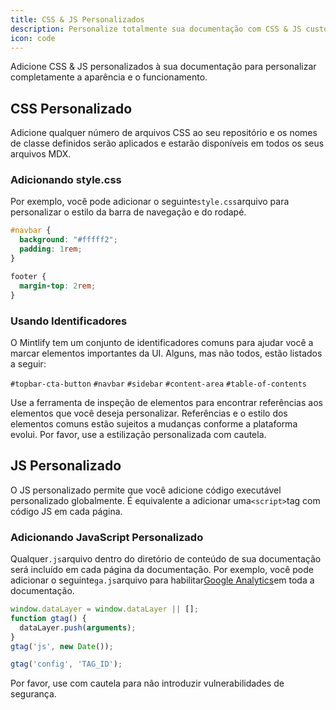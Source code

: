 ```yaml
---
title: CSS & JS Personalizados
description: Personalize totalmente sua documentação com CSS & JS customizados
icon: code
---
```


Adicione CSS & JS personalizados à sua documentação para personalizar completamente a aparência e o funcionamento.

## CSS Personalizado

Adicione qualquer número de arquivos CSS ao seu repositório e os nomes de classe definidos serão aplicados e estarão disponíveis em todos os seus arquivos MDX.

### Adicionando style.css

Por exemplo, você pode adicionar o seguinte`style.css`arquivo para personalizar o estilo da barra de navegação e do rodapé.

```css
#navbar {
  background: "#fffff2";
  padding: 1rem;
}

footer {
  margin-top: 2rem;
}
```

### Usando Identificadores

O Mintlify tem um conjunto de identificadores comuns para ajudar você a marcar elementos importantes da UI. Alguns, mas não todos, estão listados a seguir:

`#topbar-cta-button` `#navbar` `#sidebar` `#content-area` `#table-of-contents`

<Tip>
  Use a ferramenta de inspeção de elementos para encontrar referências aos elementos que você deseja personalizar.
</Tip>

<Warning>
  Referências e o estilo dos elementos comuns estão sujeitos a mudanças conforme a plataforma evolui. Por favor, use a estilização personalizada com cautela.
</Warning>

## JS Personalizado

O JS personalizado permite que você adicione código executável personalizado globalmente. É equivalente a adicionar uma`<script>`tag com código JS em cada página.

### Adicionando JavaScript Personalizado

Qualquer`.js`arquivo dentro do diretório de conteúdo de sua documentação será incluído em cada página da documentação. Por exemplo, você pode adicionar o seguinte`ga.js`arquivo para habilitar[Google Analytics](https://marketingplatform.google.com/about/analytics)em toda a documentação.

```js
window.dataLayer = window.dataLayer || [];
function gtag() {
  dataLayer.push(arguments);
}
gtag('js', new Date());

gtag('config', 'TAG_ID');
```

<Warning>
  Por favor, use com cautela para não introduzir vulnerabilidades de segurança.
</Warning>
